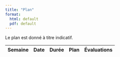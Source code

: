 ```yaml
--- 
title: "Plan"
format: 
  html: default
  pdf: default
--- 
```



Le plan est donné à titre indicatif.

| Semaine | Date | Durée | Plan | Évaluations |
| ------: | ---: | ----: | :--: | ----------: |

